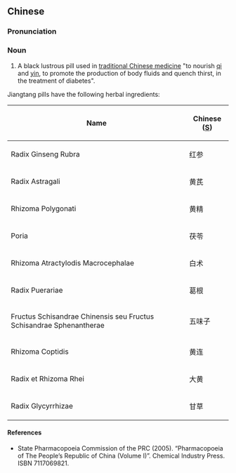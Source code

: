==Chinese==
{{zh-forms}}

===Pronunciation===
{{zh-pron
|m=jiàngtáng wán
|cat=n
}}

===Noun===
{{zh-noun}}

# A black lustrous pill used in [[traditional Chinese medicine]] "to nourish [[qi]] and [[yin]], to promote the production of body fluids and quench thirst, in the treatment of diabetes".

Jiangtang pills have the following herbal ingredients:

{| class="wikitable sortable"
|-
!Name
!Chinese ([[Simplified Chinese|S]])
|-
|Radix Ginseng Rubra
|红参
|-
|Radix Astragali
|黄芪
|-
|Rhizoma Polygonati
|黄精
|-
|Poria
|茯苓
|-
|Rhizoma Atractylodis Macrocephalae
|白术
|-
|Radix Puerariae
|葛根
|-
|Fructus Schisandrae Chinensis seu Fructus Schisandrae Sphenantherae
|五味子
|-
|Rhizoma Coptidis
|黄连
|-
|Radix et Rhizoma Rhei
|大黄
|-
|Radix Glycyrrhizae
|甘草
|}

====References====
* State Pharmacopoeia Commission of the PRC (2005). “Pharmacopoeia of The People’s Republic of China (Volume I)”. Chemical Industry Press. ISBN 7117069821.